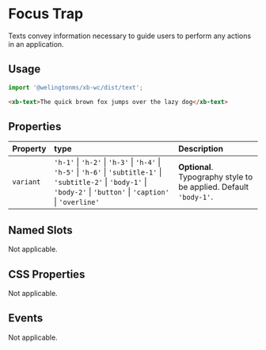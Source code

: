 # Focus Trap

Texts convey information necessary to guide users to perform any actions in an application.

## Usage

```js
import '@welingtonms/xb-wc/dist/text';
```

```html
<xb-text>The quick brown fox jumps over the lazy dog</xb-text>
```

## Properties

| Property  | type                                                                                                                                                                                                                        | Description                                                       |
| :-------- | :-------------------------------------------------------------------------------------------------------------------------------------------------------------------------------------------------------------------------- | :---------------------------------------------------------------- |
| `variant` | `'h-1'` &#124; `'h-2'` &#124; `'h-3'` &#124; `'h-4'` &#124; `'h-5'` &#124; `'h-6'` &#124; `'subtitle-1'` &#124; `'subtitle-2'` &#124; `'body-1'` &#124; `'body-2'` &#124; `'button'` &#124; `'caption'` &#124; `'overline'` | **Optional**. Typography style to be applied. Default `'body-1'`. |

## Named Slots

Not applicable.

## CSS Properties

Not applicable.

## Events

Not applicable.

